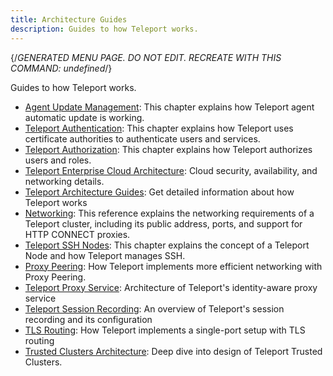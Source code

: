 ```yaml
---
title: Architecture Guides
description: Guides to how Teleport works.
---
```


{/*GENERATED MENU PAGE. DO NOT EDIT. RECREATE WITH THIS COMMAND:
undefined*/}

Guides to how Teleport works.

- [Agent Update Management](architecture/agent-update-management.mdx): This chapter explains how Teleport agent automatic update is working.
- [Teleport Authentication](architecture/authentication.mdx): This chapter explains how Teleport uses certificate authorities to authenticate users and services.
- [Teleport Authorization](architecture/authorization.mdx): This chapter explains how Teleport authorizes users and roles.
- [Teleport Enterprise Cloud Architecture](architecture/cloud-architecture.mdx): Cloud security, availability, and networking details.
- [Teleport Architecture Guides](architecture/introduction.mdx): Get detailed information about how Teleport works
- [Networking](architecture/networking.mdx): This reference explains the networking requirements of a Teleport cluster, including its public address, ports, and support for HTTP CONNECT proxies.
- [Teleport SSH Nodes](architecture/nodes.mdx): This chapter explains the concept of a Teleport Node and how Teleport manages SSH.
- [Proxy Peering](architecture/proxy-peering.mdx): How Teleport implements more efficient networking with Proxy Peering.
- [Teleport Proxy Service](architecture/proxy.mdx): Architecture of Teleport's identity-aware proxy service
- [Teleport Session Recording](architecture/session-recording.mdx): An overview of Teleport's session recording and its configuration
- [TLS Routing](architecture/tls-routing.mdx): How Teleport implements a single-port setup with TLS routing
- [Trusted Clusters Architecture](architecture/trustedclusters.mdx): Deep dive into design of Teleport Trusted Clusters.
